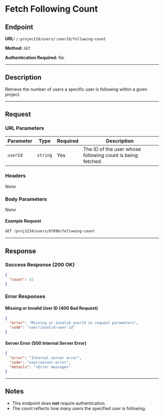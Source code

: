 # Fetch Following Count

## Endpoint

**URL:** `/:projectId/users/:userId/following-count`

**Method:** `GET`

**Authentication Required:** No

---

## Description

Retrieve the number of users a specific user is following within a given project.

---

## Request

### URL Parameters

| Parameter | Type     | Required | Description                                                |
| --------- | -------- | -------- | ---------------------------------------------------------- |
| `userId`  | `string` | Yes      | The ID of the user whose following count is being fetched. |

### Headers

_None_

### Body Parameters

_None_

#### Example Request

```sh
GET /proj1234/users/67890/following-count
```

---

## Response

### Success Response (200 OK)

```json
{
  "count": 42
}
```

### Error Responses

#### Missing or Invalid User ID (400 Bad Request)

```json
{
  "error": "Missing or invalid userId in request parameters",
  "code": "user/invalid-user-id"
}
```

#### Server Error (500 Internal Server Error)

```json
{
  "error": "Internal server error",
  "code": "user/server-error",
  "details": "<Error message>"
}
```

---

## Notes

- This endpoint does **not** require authentication.
- The count reflects how many users the specified user is following.

